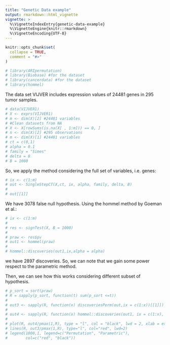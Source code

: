 ```yaml
---
title: "Genetic Data example"
output: rmarkdown::html_vignette
vignette: >
  %\VignetteIndexEntry{genetic-data-example}
  %\VignetteEngine{knitr::rmarkdown}
  %\VignetteEncoding{UTF-8}
---
```


```r
knitr::opts_chunk$set(
  collapse = TRUE,
  comment = "#>"
)
```

```r
# library(ARIpermutation)
# library(Biobase) #for the dataset
# library(cancerdata) #for the dataset
# library(hommel)
```

The data set VIJVER includes expression values of 24481 genes in 295 tumor samples. 

```r
# data(VIJVER1)
# X <- exprs(VIJVER1)
# m <- dim(X)[2] #24481 variables
# #Clean datasets from NA
# X <- X[rowSums(is.na(X[ , 1:m])) == 0, ]
# n <- dim(X)[2] #295 observations
# m <- dim(X)[1] #24481 variables
# ct = c(0,1)
# alpha = 0.1
# family = "Simes"
# delta = 8
# B = 1000
```

So, we apply the method considering the full set of variables, i.e. genes:

```r
# ix <- c(1:m)
# out <- SingleStepCT(X,ct, ix, alpha, family, delta, B)
# 
# out[[1]]
```

We have $3078$ false null hypothesis. Using the hommel method by Goeman et al.:

```r
# ix <- c(1:m)
# 
# res <- signTest(X, B = 1000)
# 
# praw <- res$pv
# out1 <- hommel(praw)
# 
# hommel::discoveries(out1,ix,alpha = alpha)
```

we have $2897$ discoveries. So, we can note that we gain some power respect to the parametric method.

Then, we can see how this works considering different subset of hypothesis.

```r
# p_sort = sort(praw)
# R = sapply(p_sort, function(t) sum(p_sort <=t)) 
# 
# out3 <- sapply(R, function(x) discoveriesPerm(out,ix = c(1:x))[[1]])
# 
# out4 <- sapply(R, function(x) hommel::discoveries(out1, ix = c(1:x), alpha = alpha))
# 
# plot(R, out4/pmax(1,R), type = "l", col = "black", lwd = 2, xlab = expression(S[(i)]), ylab = "TDP", ylim= c(0,1))
# lines(R, out3/pmax(1,R), type="l", col="red", lwd=2)
# legend(1000,1, legend=c("Permutation", "Parametric"),
#        col=c("red", "black"))
```





